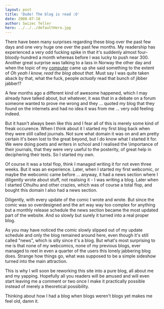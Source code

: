 ```yaml
---
layout: post
title: 'Dude! The blog is read :O'
date: 2008-07-18
author: Swizec Teller
hero: ../../../defaultHero.jpg
---
```

There have been many surprises regarding these blog over the past few days and one very huge one over the past few months. My readership has experienced a very odd fucking spike in that it's suddenly almost four-bloody-hundred a month whereas before I was lucky to push near 300. Another great surprise was talking to a lass in Norway the other day and when the topic of my [computer](http://swizec.com/index.php/mode=news/id=336) came up she said something to the extent of _Oh yeah I know, read the blog about that._ Must say I was quite taken aback by that, what the fuck, people _actually_ read that bunch of jibber jabber!?

A few months ago a different kind of awesome happened, which I may already have talked about, but whatever, it was that in a debate on a forum someone wanted to prove me wrong and they ... quoted my blog that they found on the internets and had no idea it was from me ... very odd feeling indeed.

But it hasn't always been like this and I fear all of this is merely some kind of freak occurence. When I think about it I started my first blog back when they were still called journals. Not sure what domain it was on and am pretty certain it's been lost to the great beyond, but I do know what I started it for. We were doing poets and writers in school and I realised the \\importance of their journals, that they were very useful to the posterity, of great help in deciphering their texts. So I started my own.

Of course it was a total flop, think I managed writing it for not even three weeks. But it was an experience. Later, when I started my first webcomic, or maybe the webcomic came before ... anyway, it had a news section where I diligently wrote about stuff, not realising it - I was writing a blog. Later when I started Cthulhu and other crazies, which was of course a total flop, and bought this domain I also had a news section.

Diligently, with every update of the comic I wrote and wrote. But since the comic was so overdesigned and the art way way too complex for anything but a monthly release schedule the news section became the most updated part of the website. And so slowly but surely it turned into a real proper blog.

As you may have noticed the comic slowly slipped out of my update schedule and only the blog remained around here, even though it's still called "news", which is silly since it's a blog. But what's most surprising to me is that none of my webcomics, none of my previous blogs, ever managed to reel in even a quarter of the users this lonely jabbering blog does. Strange how things go, what was supposed to be a simple sideshow turned into the main attraction.

This is why I will soon be reworking this site into a pure blog, all about me and my yapping. Hopefully all you readers will be amused and will even start leaving me a comment or two once I make it practically possible instead of merely a theoretical possibility.

Thinking about how I had a blog when blogs weren't blogs yet makes me feel old, damn it.